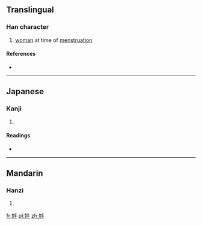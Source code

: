 ==Translingual==

===Han character===
{{Han char|rn=38|rad=女|as=05|sn=8|four=4945<sub>0</sub>|canj=女火手 (VFQ), X女火手 (XVFQ)|ids=⿰[[女]][[半]]}}

# [[woman]] at time of [[menstruation]]

====References====
* {{Han ref|kx=0258.070|dkj=06157|dj=0523.140|hdz=21040.100|uh=59C5|ud=22981|bh=A972|bd=43378}}

----

==Japanese==

===Kanji===
{{ja-kanji|grade=|rs=女05}}

# {{defn|lang=ja|sort=女05}}

====Readings====
* {{ja-readings|on=[[はん]] (han)|kun=[[みもさがきずつく]] (mimosagakizutsuku)}}

----

==Mandarin==

===Hanzi===
{{cmn-hanzi|pin=[[bàn]] ([[ban4]])|wg=pan<sup>4</sup>}}

# {{defn|lang=cmn|sort=女05}}

[[fr:姅]]
[[pl:姅]]
[[zh:姅]]